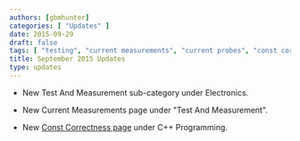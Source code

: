```yaml
---
authors: [gbmhunter]
categories: [ "Updates" ]
date: 2015-09-29
draft: false
tags: [ "testing", "current measurements", "current probes", "const correctness", "C++" ]
title: September 2015 Updates
type: updates
---
```



* New Test And Measurement sub-category under Electronics.

* New Current Measurements page under "Test And Measurement".

* New [Const Correctness page](/programming/languages/c-plus-plus/const-correctness) under C++ Programming.
